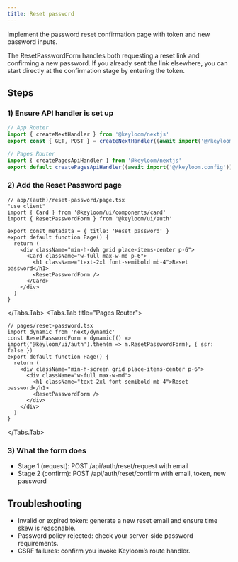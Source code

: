 ```yaml
---
title: Reset password
---
```





Implement the password reset confirmation page with token and new password inputs.

<Callout>
The ResetPasswordForm handles both requesting a reset link and confirming a new password. If you already sent the link elsewhere, you can start directly at the confirmation stage by entering the token.
</Callout>

## Steps

<Steps>

### 1) Ensure API handler is set up

```ts
// App Router
import { createNextHandler } from '@keyloom/nextjs'
export const { GET, POST } = createNextHandler((await import('@/keyloom.config')).default)
```

```ts
// Pages Router
import { createPagesApiHandler } from '@keyloom/nextjs'
export default createPagesApiHandler((await import('@/keyloom.config')).default)
```

### 2) Add the Reset Password page

<Tabs>
<Tabs.Tab title="App Router">

```tsx
// app/(auth)/reset-password/page.tsx
"use client"
import { Card } from '@keyloom/ui/components/card'
import { ResetPasswordForm } from '@keyloom/ui/auth'

export const metadata = { title: 'Reset password' }
export default function Page() {
  return (
    <div className="min-h-dvh grid place-items-center p-6">
      <Card className="w-full max-w-md p-6">
        <h1 className="text-2xl font-semibold mb-4">Reset password</h1>
        <ResetPasswordForm />
      </Card>
    </div>
  )
}
```

</Tabs.Tab>
<Tabs.Tab title="Pages Router">

```tsx
// pages/reset-password.tsx
import dynamic from 'next/dynamic'
const ResetPasswordForm = dynamic(() => import('@keyloom/ui/auth').then(m => m.ResetPasswordForm), { ssr: false })
export default function Page() {
  return (
    <div className="min-h-screen grid place-items-center p-6">
      <div className="w-full max-w-md">
        <h1 className="text-2xl font-semibold mb-4">Reset password</h1>
        <ResetPasswordForm />
      </div>
    </div>
  )
}
```

</Tabs.Tab>
</Tabs>

### 3) What the form does

- Stage 1 (request): POST /api/auth/reset/request with email
- Stage 2 (confirm): POST /api/auth/reset/confirm with email, token, new password

</Steps>

## Troubleshooting

- Invalid or expired token: generate a new reset email and ensure time skew is reasonable.
- Password policy rejected: check your server-side password requirements.
- CSRF failures: confirm you invoke Keyloom’s route handler.

